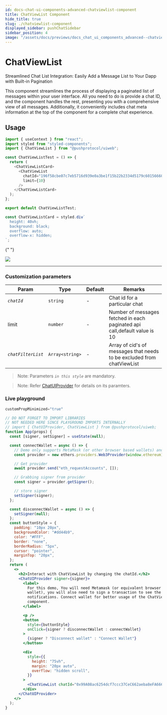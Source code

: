 ```yaml
---
id: docs-chat-ui-components-advanced-chatviewlist-component
title: ChatViewList Component
hide_title: true
slug: ./chatviewlist-component
displayed_sidebar: pushChatSidebar
sidebar_position: 4
image: "/assets/docs/previews/docs_chat_ui_components_advanced--chatviewlist_component.png"
---
```


# ChatViewList

Streamlined Chat List Integration: Easily Add a Message List to Your Dapp with Built-in Pagination

This component streamlines the process of displaying a paginated list of messages within your user interface. All you need to do is provide a chat ID, and the component handles the rest, presenting you with a comprehensive view of all messages. Additionally, it conveniently includes chat meta information at the top of the component for a complete chat experience.

<head>
  <title>ChatViewList | UI Components (@pushprotocol/uiweb) | Push Chat | Push
    Documentation</title>
</head>


## Usage

<Tabs className="codetabs" groupId="code-examples">
  <TabItem value="react" attributes={{className: "codetab react"}} default>

```typescript
import { useContext } from "react";
import styled from "styled-components";
import { ChatViewList } from "@pushprotocol/uiweb";

const ChatViewListTest = () => {
  return (
    <ChatViewListCard>
      <ChatViewList
        chatId="196f58cbe07c7eb5716d939e0a3be1f15b22b2334d5179c601566600016860ac"
        limit={10}
      />
    </ChatViewListCard>
  );
};

export default ChatViewListTest;

const ChatViewListCard = styled.div`
  height: 40vh;
  background: black;
  overflow: auto;
  overflow-x: hidden;
`;
```

{" "}

<ModalContainer>
  <img
    src={
      require("/static/assets/docs/chat/ui-components/advanced/integrate-advanced-chatviewlist-component/chat-view-list.png")
        .default
    }
  />
</ModalContainer>

  </TabItem>
</Tabs>

---

### Customization parameters

| Param              | Type            | Default | Remarks                                                                   |
| ------------------ | --------------- | ------- | ------------------------------------------------------------------------- |
| _`chatId`_         | `string`        | -       | Chat id for a particular chat                                             |
| limit              | `number`        | -       | Number of messages fetched in each paginated api call,default value is 10 |
| _`chatFilterList`_ | `Array<string>` | -       | Array of cid's of messages that needs to be excluded from chatViewList    |

> Note: Parameters _`in this style`_ are mandatory.

> Note: Refer [ChatUIProvider](/docs/chat/ui-components/Advanced/ChatUIProvider/) for details on its paramters.

### Live playground

```jsx live
customPropMinimized="true"

// DO NOT FORGET TO IMPORT LIBRARIES
// NOT NEEDED HERE SINCE PLAYGROUND IMPORTS INTERNALLY
// import { ChatUIProvider, ChatViewList } from @pushprotocol/uiweb;
function App(props) {
  const [signer, setSigner] = useState(null);

  const connectWallet = async () => {
    // Demo only supports MetaMask (or other browser based wallets) and gets provider that injects as window.ethereum into each page
    const provider = new ethers.providers.Web3Provider(window.ethereum);

    // Get provider
    await provider.send("eth_requestAccounts", []);

    // Grabbing signer from provider
    const signer = provider.getSigner();

    // store signer
    setSigner(signer);
  };

  const disconnectWallet = async () => {
    setSigner(null);
  };
  const buttonStyle = {
    padding: "10px 20px",
    backgroundColor: "#dd44b9",
    color: "#FFF",
    border: "none",
    borderRadius: "5px",
    cursor: "pointer",
    marginTop: "20px",
  };
  return (
    <>
      <h2>Interact with ChatViewList by changing the chatId.</h2>
      <ChatUIProvider signer={signer}>
        <label>
          For this demo, You will need Metamask (or equivalent browser injected
          wallet), you will also need to sign a transaction to see the
          notifications. Connect wallet for better usage of the ChatViewList
          component.
        </label>

        <p />
        <button
          style={buttonStyle}
          onClick={signer ? disconnectWallet : connectWallet}
        >
          {signer ? "Disconnect wallet" : "Connect Wallet"}
        </button>

        <div
          style={{
            height: "75vh",
            margin: "20px auto",
            overflow: "hidden scroll",
          }}
        >
          <ChatViewList chatId="0x99A08ac6254dcf7ccc37CeC662aeba8eFA666666" />
        </div>
      </ChatUIProvider>
    </>
  );
}
```

